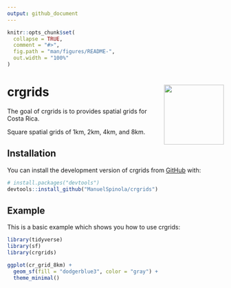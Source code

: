 ```yaml
---
output: github_document
---
```


<!-- README.md is generated from README.Rmd. Please edit that file -->

```r
knitr::opts_chunk$set(
  collapse = TRUE,
  comment = "#>",
  fig.path = "man/figures/README-",
  out.width = "100%"
)
```

# crgrids <img src="man/figures/logo.png" align="right" height="139" />

<!-- badges: start -->
<!-- badges: end -->

The goal of crgrids is to provides spatial grids for Costa Rica.

Square spatial grids of 1km, 2km, 4km, and 8km. 

## Installation

You can install the development version of crgrids from [GitHub](https://github.com/) with:

``` r
# install.packages("devtools")
devtools::install_github("ManuelSpinola/crgrids")
```

## Example

This is a basic example which shows you how to use crgrids:

```r
library(tidyverse)
library(sf)
library(crgrids)
```

```r
ggplot(cr_grid_8km) +
  geom_sf(fill = "dodgerblue3", color = "gray") +
  theme_minimal()
```
